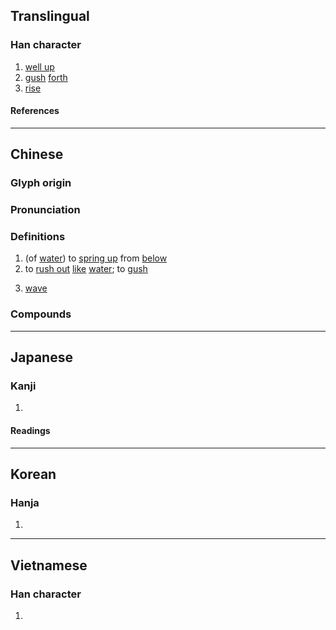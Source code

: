 {{also|涌}}
{{character info}}
==Translingual==

===Han character===
{{Han char|rn=85|rad=水|as=09|sn=12|four=37127|canj=ENBS|ids=⿰氵勇}}

# [[well up]]
# [[gush]] [[forth]]
# [[rise]]

====References====
{{Han ref|kx=0638.050|dkj=17862|dj=1044.260|hdz=31691.050|uh=6E67}}

----

==Chinese==
{{zh-forms|t2=涌|s=涌|alt=悀,愑}}

===Glyph origin===
{{Han compound|水|勇|t1=water|ls=psc|c1=s|c2=p}}

===Pronunciation===
{{zh-pron
|m=yǒng
|c=jung2,jung5
|h=pfs=yúng
|md=
|mn=qz,tw,xm,zz:éng/qz,tw,xm,zz:ióng
|mn_note=éng - vernacular; ióng - literary
|mn-t=iong3/êng2
|mn-t_note=êng2 - dialectal usage, “wave” (in 大湧, 風湧)
|w=
|mc=y
|oc=y
|cat=v
}}
{{attention|zh|mc, oc data at 涌}}

===Definitions===
{{zh-hanzi}}

# (of [[water]]) to [[spring up]] from [[below]]
# to [[rush out]] [[like]] [[water]]; to [[gush]]
#: {{zh-x|一 大 群 人 湧 了 出來|a crowd of people '''gushed''' out}}
# {{lb|zh|Min Nan}} [[wave]]
#: {{zh-x|海湧{éng}|sea '''wave'''|MN}}

===Compounds===
{{zh-der|思如湧泉|思如泉湧|思若湧泉|泉湧|操瓶湧泉|波濤洶湧|湧潮|暗潮洶湧|湧進|湧升流|淚如泉湧|洶湧|湧入|湧出|潮湧|文思泉湧|湧現|湧泉|洶湧澎湃|氣湧如山|風靡雲湧|蜂湧而出|風起雲湧|風起潮湧|鋪霜湧雪|蜂湧|謀如湧泉|痟狗湧:siáu-káu-éng;Min Nan|翻湧}}

----

==Japanese==

===Kanji===
{{ja-kanji|grade=|rs=水09}}

# {{rfdef|ja|sort=水09}}

====Readings====
{{ja-readings
|on=ゆう, よう
|kun=わ-く
}}

----

==Korean==

===Hanja===
{{ko-hanja|용}}

# {{rfdef|ko|sort=水09}}

----

==Vietnamese==

===Han character===
{{vi-readings|rs=水09|reading=[[rụng]], [[dộng]], [[dũng]]}}

# {{rfdef|vi|sort=水09}}